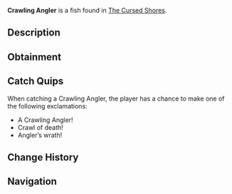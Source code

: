{{FishInfobox
|image          = Crawling Angler.png
|rarity         = Rare
|sea            = Second Sea
|location       = [[The Cursed Shores]]
|sublocation    = 
|sources        = Fishing Rod
|radar_location = 
|prog_speed     = -69
|xp             = 725
|weather        = Foggy
|time           = Night
|season         = Autumn
|bait           = Sapphire Krill
|base_weight    = 13
|base_value     = 950
|weight_range   = 8.5
|base_chance    = 45
|base_resil     = 9
}}
'''Crawling Angler''' is a {{Rarity|Rare}} fish found in [[The Cursed Shores]].

== Description ==
{{Description|A cunning hunter that drags its prey into oblivion.|Bestiary Entry}}

== Obtainment ==
{{Description|It creeps where the shadows stretch long.|Bestiary Hint}}
{{Fish Availability|
The Cursed Shores
|top_rods      = 
Trident Rod\65901.84\37920.37;
Leviathan's Fang Rod\60434.5\38491.58;
Egg Rod\53519.95\53519.95;
No-Life Rod\51119.03\48083.55;
Azure Of Lagoon\50766.34\45338.51;
Training Rod\43010.93\182296.43;
Flimsy Rod\30955.43\30955.43;
Free Spirit Rod\49114.28\53127.38;
Verdant Shear Rod\50232.01\50232.01;
Great Dreamer Rod\49400.81\49400.81;
Blazebringer Rod\48797.6\48797.6;
Challenger's Rod\42767.85\40068.77;
Seraphic Rod\41718.98\34195.08;
Depthseeker Rod\33224.3\31127.51;
Ethereal Prism Rod\32956.49\32956.49;
Steady Rod\30961.02\29833.25;
Rod Of The Forgotten Fang\30911.73\30911.73;
Avalanche Rod\30601.27\29408.41;
Volcanic Rod\30135.12\29038.53;
Rod Of The Exalted One\29845.24\29845.24;
Zeus Rod\29682.85\28602.72;
Rod Of The Depths\29408.41\29408.41
|recommended   = Verdant Shear Rod
}}

== Catch Quips ==
When catching a Crawling Angler, the player has a chance to make one of the following exclamations:
* A Crawling Angler!
* Crawl of death!
* Angler’s wrath!

== Change History ==
{{Change History|{{subst:Current Version}}}}

== Navigation ==
{{Fish Navbox|The Cursed Shores}}